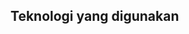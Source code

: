 ## Teknologi yang digunakan 

<Cardgrid>
    <card
    subtitle = "Teknologi yang digunakan "
    title = "Bahasa Pemrograman"
    description = "PHP dan JAVASCRIPT untuk pengembangan backend"
    />
    <card
    subtitle = "Teknologi yang digunakan "
    title = "Framework"
    description = "bootstrap untuk styling dan responsif"
    />
    <card
    subtitle = "Teknologi yang digunakan "
    title = "Database"
    description = "MySQL untuk menyimpan data pengguna, produk, dan ulasan."
    />
    <card
    subtitle = "Teknologi yang digunakan "
    title = "Frontend"
    description = "HTML, CSS, dan JavaScript untuk membangun antarmuka pengguna yang responsif dan interaktif."
    />
</Cardgrid>
